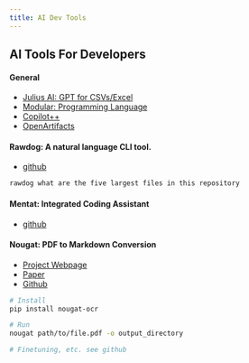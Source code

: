 ```yaml
---
title: AI Dev Tools
---
```


## AI Tools For Developers

#### General 

- [Julius AI: GPT for CSVs/Excel](https://julius.ai/chat)
- [Modular: Programming Language](https://www.modular.com/?utm_content=268229477&utm_medium=social&utm_source=twitter&hss_channel=tw-1483918307484848132)
- [Copilot++](https://x.com/amanrsanger/status/1762955829710594493?s=20)
- [OpenArtifacts](https://mayfer.github.io/open-artifacts/)

#### Rawdog: A natural language CLI tool.

- [github](https://github.com/AbanteAI/rawdog/tree/main)

```bash
rawdog what are the five largest files in this repository
```

#### Mentat: Integrated Coding Assistant

- [github](https://github.com/biobootloader/mentat)

#### Nougat: PDF to Markdown Conversion

- [Project Webpage](https://facebookresearch.github.io/nougat/)
- [Paper](https://arxiv.org/abs/2308.13418)
- [Github](https://github.com/facebookresearch/nougat)

```bash
# Install
pip install nougat-ocr

# Run
nougat path/to/file.pdf -o output_directory

# Finetuning, etc. see github
```